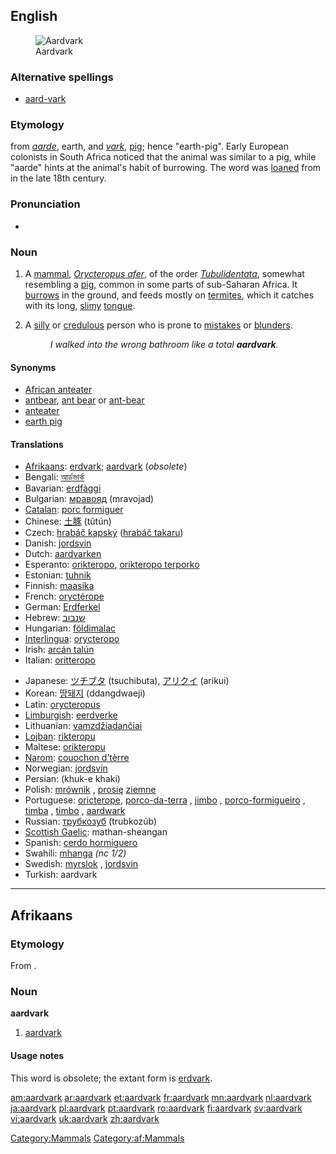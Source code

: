{{wikipedia}}
{{wikisource1911Enc|Aard-vark}}
==English==
[[Image:Erdferkel-drawing.jpg|thumb|right|Aardvark]]

===Alternative spellings===
*[[aard-vark]]

===Etymology===
{{Af.}} from ''[[aarde]]'', earth, and ''[[vark]]'', [[pig]]; hence "earth-pig". Early European colonists in South Africa noticed that the animal was similar to a pig, while "aarde" hints at the animal's habit of burrowing. The word was [[loan]]ed from {{Af.}} in the late 18th century.

===Pronunciation===
*{{i|[[RP]]}} {{IPA|/ɑːdvɑːk/}}

===Noun===
{{en-noun}}

# {{zoology}} A [[mammal]], ''[[Orycteropus afer]]'', of the order ''[[Tubulidentata]]'', somewhat resembling a [[pig]], common in some parts of sub-Saharan Africa.  It [[burrow]]s in the ground, and feeds mostly on [[termite]]s, which it catches with its long, [[slimy]] [[tongue]].
# {{slang|particularly in the southeast|_|US}} A [[silly]] or [[credulous]] person who is prone to [[mistakes]] or [[blunders]].
#: ''I walked into the wrong bathroom like a total '''aardvark'''.''

====Synonyms====
*[[African anteater]]
*[[antbear]], [[ant bear]] or [[ant-bear]] 
*[[anteater]]
*[[earth pig]]

====Translations====
{{trans-top|mammal}}
*[[Afrikaans]]: [[erdvark]]; [[aardvark#Afrikaans|aardvark]] (''obsolete'')
*Bengali: [[আর্ডভার্ক]]
*Bavarian: [[erdfàggi]]
*Bulgarian: [[мравояд]] (mravojad) {{m}}
*[[Catalan]]: [[porc formiguer]] {{m}}
*Chinese: [[土豚]] (tǔtún)
*Czech: [[hrabáč kapský]] ([[hrabáč takaru]]) {{m}}
*Danish: [[jordsvin]] {{n}}
*Dutch: [[aardvarken]] {{n}}
*Esperanto: [[orikteropo]], [[orikteropo terporko]]
*Estonian: [[tuhnik]]
*Finnish: [[maasika#Finnish|maasika]]
*French: [[oryctérope]] {{m}}
*German: [[Erdferkel]] {{n}}
*Hebrew: [[שנבוב]] {{m}}
*Hungarian: [[földimalac]]
*[[Interlingua]]: [[orycteropo]]
*Irish: [[arcán talún]] {{g|Irish}}
*Italian: [[oritteropo]] {{m}}
{{trans-mid}}
*Japanese: [[ツチブタ]] (tsuchibuta), [[アリクイ]] (arikui)
*Korean: [[땅돼지]] (ddangdwaeji)
*Latin: [[orycteropus]] {{m}}
*[[Limburgish]]: [[eerdverke]]
*Lithuanian: [[vamzdžiadančiai]] {{g|Lithuanian}}
*[[Lojban]]: [[rikteropu]]
*Maltese: [[orikteropu]] {{m}}
*[[Narom]]: [[couochon d'tèrre|couochon d’tèrre]] {{m}}
*Norwegian: [[jordsvin]] {{n}}
*Persian: {{FAchar|[[خوک خاکی]]}} (khuk-e khaki)
*Polish: [[mrównik]] {{m}}, [[prosię]] [[ziemny|ziemne]] {{n}}
*Portuguese: [[oricterope]], [[porco-da-terra]] {{m}}, [[jimbo]] {{m}}, [[porco-formigueiro]] {{m}}, [[timba]] {{f}}, [[timbo]] {{m}}, [[aardwark]] {{m}}
*Russian: [[трубкозуб]] (trubkozúb) {{m}}
*[[Scottish Gaelic]]: mathan-sheangan {{m}} {{g|Scottish Gaelic}}
*Spanish: [[cerdo hormiguero]] {{m}}
*Swahili: [[mhanga]] ''(nc 1/2)''
*Swedish: [[myrslok]] {{c}}, [[jordsvin]] {{n}}
*Turkish: aardvark
{{trans-bottom}}

[[Category:Mammals]]

----

==Afrikaans==

===Etymology===
From {{D.|af}}.

===Noun===
'''aardvark'''

# {{obsolete|lang=af}} [[#English|aardvark]]

====Usage notes====
This word is obsolete; the extant form is [[erdvark]].

[[Category:af:Mammals]]

[[am:aardvark]]
[[ar:aardvark]]
[[et:aardvark]]
[[fr:aardvark]]
[[mn:aardvark]]
[[nl:aardvark]]
[[ja:aardvark]]
[[pl:aardvark]]
[[pt:aardvark]]
[[ro:aardvark]]
[[fi:aardvark]]
[[sv:aardvark]]
[[vi:aardvark]]
[[uk:aardvark]]
[[zh:aardvark]]